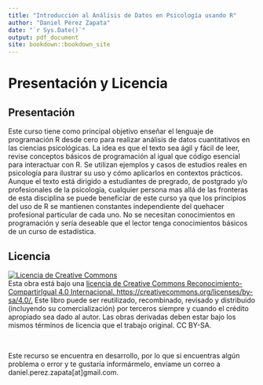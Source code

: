 ```yaml
---
title: "Introducción al Análisis de Datos en Psicología usando R"
author: "Daniel Pérez Zapata"
date: "`r Sys.Date()`"
output: pdf_document
site: bookdown::bookdown_site
---
```


# Presentación y Licencia {-}

## Presentación 

Este curso tiene como principal objetivo enseñar el lenguaje de programación R desde cero para realizar análisis de datos cuantitativos en las ciencias psicológicas. La idea es que el texto sea ágil y fácil de leer, revise conceptos básicos de programación al igual que código esencial para interactuar con R. Se utilizan ejemplos y casos de estudios reales en psicología para ilustrar su uso y cómo aplicarlos en contextos prácticos. Aunque el texto está dirigido a estudiantes de pregrado, de postgrado y/o profesionales de la psicología, cualquier persona mas allá de las fronteras de esta disciplina se puede beneficiar de este curso ya que los principios del uso de R se mantienen constantes independiente del quehacer profesional particular de cada uno. No se necesitan conocimientos en programación y sería deseable que el lector tenga conocimientos básicos de un curso de estadística. 
 
## Licencia


```{=html}
<a rel="license" href="http://creativecommons.org/licenses/by-sa/4.0/"><img alt="Licencia de Creative Commons" style="border-width:0" src="https://i.creativecommons.org/l/by-sa/4.0/88x31.png" /></a><br />Esta obra está bajo una <a rel="license" href="http://creativecommons.org/licenses/by-sa/4.0/">licencia de Creative Commons Reconocimiento-CompartirIgual 4.0 Internacional.  https://creativecommons.org/licenses/by-sa/4.0/.</a> Este libro puede ser reutilizado, recombinado, revisado y distribuido (incluyendo su comercialización) por terceros siempre y cuando el crédito apropiado sea dado al autor. Las obras derivadas deben estar bajo los mismos términos de licencia que el trabajo original. CC BY-SA.
```

&nbsp;  

Este recurso se encuentra en desarrollo, por lo que si encuentras algún problema o error y te gustaría informármelo, envíame un correo a daniel.perez.zapata[at]gmail.com. 